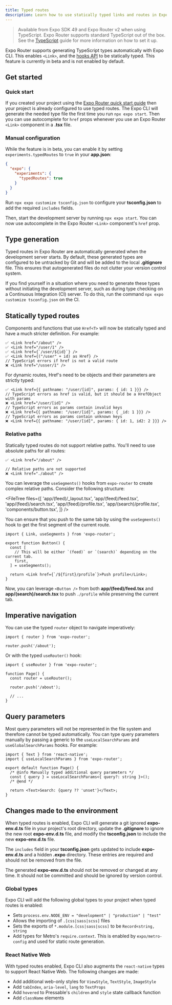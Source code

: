 ```yaml
---
title: Typed routes
description: Learn how to use statically typed links and routes in Expo Router.
---
```



> Available from Expo SDK 49 and Expo Router v2 when using TypeScript. Expo Router supports standard TypeScript out of the box. See the [TypeScript](/guides/typescript/) guide for more information on how to set it up.

Expo Router supports generating TypeScript types automatically with Expo CLI. This enables `<Link>`, and the [hooks API](/router/reference/hooks) to be statically typed. This feature is currently in beta and is not enabled by default.

## Get started

### Quick start
If you created your project using the [Expo Router quick start guide](/routing/installation/#quick-start) then your project is already configured to use typed routes. The Expo CLI will generate the needed type file the first time you run `npx expo start`. Then you can use autocomplete for `href` props whenever you use an Expo Router `<Link>` component in a **.tsx** file.

### Manual configuration

While the feature is in beta, you can enable it by setting `experiments.typedRoutes` to `true` in your **app.json**:

```json app.json
{
  "expo": {
    "experiments": {
      "typedRoutes": true
    }
  }
}
```

Run `npx expo customize tsconfig.json` to configure your **tsconfig.json** to add the required `includes` fields.

Then, start the development server by running `npx expo start`. You can now use autocomplete in the Expo Router `<Link>` component's `href` prop.

## Type generation

Typed routes in Expo Router are automatically generated when the development server starts. By default, these generated types are configured to be untracked by Git and will be added to the local **.gitignore** file. This ensures that autogenerated files do not clutter your version control system.

If you find yourself in a situation where you need to generate these types without initiating the development server, such as during type checking on a Continuous Integration (CI) server. To do this, run the command `npx expo customize tsconfig.json` on the CI.

## Statically typed routes

Components and functions that use `Href<T>` will now be statically typed and have a much stricter definition. For example:

```tsx
✅ <Link href="/about" />
✅ <Link href="/user/1" />
✅ <Link href={`/user/${id}`} />
✅ <Link href={("/user" + id) as Href} />
// TypeScript errors if href is not a valid route
❌ <Link href="/usser/1" />
```

For dynamic routes, Href's need to be objects and their parameters are strictly typed:

```tsx
✅ <Link href={{ pathname: "/user/[id]", params: { id: 1 }}} />
// TypeScript errors as href is valid, but it should be a HrefObject with params
❌ <Link href="/user/[id]" />
// TypeScript errors as params contain invalid keys
❌ <Link href={{ pathname: "/user/[id]", params: { _id: 1 }}} />
// TypeScript errors as params contain unknown keys
❌ <Link href={{ pathname: "/user/[id]", params: { id: 1, id2: 2 }}} />
```

### Relative paths

Statically typed routes do not support relative paths. You'll need to use absolute paths for all routes:

```tsx
✅ <Link href="/about" />

// Relative paths are not supported
❌ <Link href="./about" />
```

You can leverage the `useSegments()` hooks from `expo-router` to create complex relative paths. Consider the following structure:

<FileTree
  files={[
    'app/(feed)/_layout.tsx',
    'app/(feed)/feed.tsx',
    'app/(feed)/search.tsx',
    'app/(feed)/profile.tsx',
    'app/(search)/profile.tsx',
    'components/button.tsx',
  ]}
/>

You can ensure that you push to the same tab by using the `useSegments()` hook to get the first segment of the current route.

```tsx button.tsx
import { Link, useSegments } from 'expo-router';

export function Button() {
  const [
    // This will be either `(feed)` or `(search)` depending on the current tab.
    first,
  ] = useSegments();

  return <Link href={`/${first}/profile`}>Push profile</Link>;
}
```

Now, you can leverage `<Button />` from both **app/(feed)/feed.tsx** and **app/(search)/search.tsx** to push `./profile` while preserving the current tab.

## Imperative navigation

You can use the typed `router` object to navigate imperatively:

```tsx
import { router } from 'expo-router';

router.push('/about');
```

Or with the typed `useRouter()` hook:

```tsx
import { useRouter } from 'expo-router';

function Page() {
  const router = useRouter();

  router.push('/about');

  // ...
}
```

## Query parameters

Most query parameters will not be represented in the file system and therefore cannot be typed automatically. You can type query parameters manually by passing a generic to the `useLocalSearchParams` and `useGlobalSearchParams` hooks. For example:

```tsx app/search.tsx
import { Text } from 'react-native';
import { useLocalSearchParams } from 'expo-router';

export default function Page() {
  /* @info Manually typed additional query parameters */
  const { query } = useLocalSearchParams<{ query?: string }>();
  /* @end */

  return <Text>Search: {query ?? 'unset'}</Text>;
}
```

## Changes made to the environment

When typed routes is enabled, Expo CLI will generate a git ignored **expo-env.d.ts** file in your project's root directory, update the **.gitignore** to ignore the new root **expo-env.d.ts** file, and modify the **tsconfig.json** to include the new **expo-env.d.ts** file.

The `includes` field in your **tsconfig.json** gets updated to include **expo-env.d.ts** and a hidden **.expo** directory. These entries are required and should not be removed from the file.

The generated **expo-env.d.ts** should not be removed or changed at any time. It should not be committed and should be ignored by version control.

### Global types

Expo CLI will add the following global types to your project when typed routes is enabled:

- Sets `process.env.NODE_ENV = "development" | "production" | "test"`
- Allows the importing of `.[css|sass|scss]` files
- Sets the exports of `*.module.[css|sass|scss]` to be `Record<string, string`
- Add types for Metro's `require.context`. This is enabled by `expo/metro-config` and used for static route generation.

### React Native Web

With typed routes enabled, Expo CLI also augments the `react-native` types to support React Native Web. The following changes are made:

- Add additional web-only styles for `ViewStyle`, `TextStyle`, `ImageStyle`
- Add `tabIndex`, `aria-level`, `lang` to `TextProps`
- Add `hovered` to Pressable's `children` and `style` state callback function
- Add `className` elements
